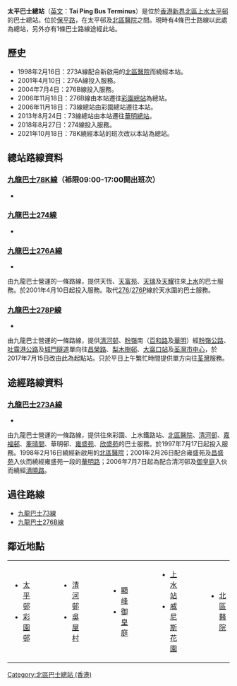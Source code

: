 {{Infobox HK Bus terminus 
| image= TaiPingBusTerminus 2014.jpg
| name= 太平巴士總站 <br> Tai Ping Bus Terminus
| district= [[北區_(香港)|新界北區]]
| area= '''九巴''' <br /> -彩園/太平/上水站
| street= [[保平路|保平路]]
| opendate= 1989年
| terminate= '''[[九巴|九巴]]''' <br>[[九龍巴士78K線|78K]]（袛限09:00-17:00開出班次）、[[九龍巴士274線|274]]、 [[九龍巴士276A線|276A]]、[[九龍巴士278P線|278P]]
| via= '''[[九巴|九巴]]''' <br> [[九龍巴士273A線|273A]]
| feeder= 無
| nearbystreets= [[保健路|保健路]]、[[百和路|百和路]]
| nearbysights= [[上水站_(香港)|上水鐵路站]]、[[北區醫院|北區醫院]]
| notes= 
| bgcolor= green
| fontcolor= white
| alternative= -
}}

'''太平巴士總站'''（[[英文|英文]]：'''Tai Ping Bus Terminus'''）是位於[[香港|香港]][[北區_(香港)|新界北區]][[上水|上水]][[太平邨|太平邨]]的巴士總站。位於[[保平路|保平路]]，在太平邨及[[北區醫院|北區醫院]]之間。現時有4條巴士路線以此處為總站，另外亦有1條巴士路線途經此站。

==歷史==
*1998年2月16日：273A線配合新啟用的[[北區醫院|北區醫院]]而繞經本站。
*2001年4月10日：276A線投入服務。
*2004年7月4日：276B線投入服務。
*2006年11月18日：276B線由本站遷往[[彩園巴士總站|彩園總站]]為總站。
*2006年11月18日：73線總站由彩園總站遷往本站。
*2013年8月24日：73線總站由本站遷往[[華明巴士總站|華明總站]]。
*2018年8月27日：274線投入服務。
*2021年10月18日：78K繞經本站的班次改以本站為總站。

==總站路線資料==
===[[九龍巴士78K線|九龍巴士78K線]]（袛限09:00-17:00開出班次）===
*{{HK Bus Route KLNT|78K|special2}}

===[[九龍巴士274線|九龍巴士274線]]===
*{{HK Bus Route KLNT|274|inline}}

===[[九龍巴士276A線|九龍巴士276A線]]===
*{{HK Bus Route KLNT|276A|inline}}
由九龍巴士營運的一條路線，提供天恆、[[天富苑|天富苑]]、[[天瑞邨|天瑞]]及[[天耀邨|天耀]]往來[[上水|上水]]的巴士服務。於2001年4月10日起投入服務。取代[[九龍巴士276線|276]]/[[九龍巴士276P線|276P]]線於天水圍的巴士服務。

===[[九龍巴士278P線|九龍巴士278P線]]===
*{{HK Bus Route KLNT|278P|inline}}
由九龍巴士營運的一條路線，提供[[清河邨|清河邨]]、[[粉嶺|粉嶺]]南（[[百和路|百和路]]及[[華明巴士總站|華明]]）經[[粉嶺公路|粉嶺公路]]、[[吐露港公路|吐露港公路]]及[[城門隧道|城門隧道]]單向往[[昌榮路|昌榮路]]、[[梨木樹邨|梨木樹邨]]、[[大窩口站|大窩口站]]及[[荃灣市中心|荃灣市中心]]，於2017年7月15日改由此為起點站。只於平日上午繁忙時間提供單方向往[[荃灣|荃灣]]服務。



==途經路線資料==
===[[九龍巴士273A線|九龍巴士273A線]]===
*{{HK Bus Route KLNT|273A|inline}}
由九龍巴士營運的一條路線，提供往來彩園、上水鐵路站、[[北區醫院|北區醫院]]、[[清河邨|清河邨]]、[[嘉福邨|嘉福邨]]、[[牽晴間|牽晴間]]、華明邨、[[雍盛苑|雍盛苑]]、[[欣盛苑|欣盛苑]]的巴士服務。於1997年7月17日起投入服務。1998年2月16日繞經新啟用的[[北區醫院|北區醫院]]；2001年2月26日配合雍盛苑及[[昌盛苑|昌盛苑]]入伙而繞經雍盛苑一段的[[華明路|華明路]]；2006年7月7日起為配合清河邨及[[御皇庭|御皇庭]]入伙而繞經[[清曉路|清曉路]]。

==過往路線==
* [[九龍巴士73線|九龍巴士73線]]
* [[九龍巴士276B線|九龍巴士276B線]]

==鄰近地點==
{| 
|valign=top|
*[[太平邨|太平邨]]
*[[彩園邨|彩園邨]]
|width=40|
|valign=top|
*[[清河邨|清河邨]]
*[[吳屋村|吳屋村]]
|width=40|
|valign=top|
*[[顯峰|顯峰]]
*[[御皇庭|御皇庭]]
|width=40|
|valign=top|
*[[上水站_(香港)|上水站]]
*[[威尼斯花園|威尼斯花園]]
|width=40|
|valign=top|
*[[北區醫院|北區醫院]]
|}

{{香港北區巴士總站列表}}
[[Category:北區巴士總站_(香港)|Category:北區巴士總站 (香港)]]